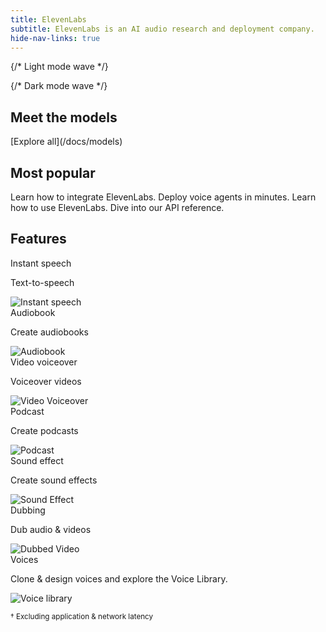 ```yaml
---
title: ElevenLabs
subtitle: ElevenLabs is an AI audio research and deployment company.
hide-nav-links: true
---
```


{/* Light mode wave */}

<div id="overview-wave" className="light-mode-wave">
  <ElevenLabsWaveform color="blue" className="h-[500px]" />
</div>

{/* Dark mode wave */}

<div id="overview-wave" className="dark-mode-wave">
  <ElevenLabsWaveform color="gray" className="h-[500px]" />
</div>

## Meet the models

<Markdown src="/snippets/models.mdx" />

<div className="text-center">
  <div>[Explore all](/docs/models)</div>
</div>

## Most popular

<CardGroup>
  <Card title="Developer quickstart" href="/docs/quickstart">
    Learn how to integrate ElevenLabs.
  </Card>
  <Card title="Conversational AI" href="/docs/conversational-ai/overview">
    Deploy voice agents in minutes.
  </Card>
  <Card title="Product guides" href="/docs/product-guides/overview">
    Learn how to use ElevenLabs.
  </Card>
  <Card title="API reference" href="/docs/api-reference/introduction">
    Dive into our API reference.
  </Card>
</CardGroup>

## Features

<CardGroup cols={2}>

<Card href="/docs/capabilities/text-to-speech">
  <div className="flex items-center justify-between">
    <div className="text-left">
      <div className="t-default text-base font-semibold">Instant speech</div>
      <p>Text-to-speech</p>
    </div>
    <div className="flex items-center justify-center">
      <img
        src="/assets/icons/instant-speech.svg"
        alt="Instant speech"
        className="h-18 w-18 pointer-events-none"
      />
    </div>
  </div>
</Card>

<Card href="/docs/product-guides/products/projects">
  <div className="flex items-center justify-between">
    <div className="text-left">
      <div className="t-default text-base font-semibold">Audiobook</div>
      <p>Create audiobooks</p>
    </div>
    <div className="flex items-center justify-center">
      <img
        src="/assets/icons/audiobook.svg"
        alt="Audiobook"
        className="h-18 w-18 pointer-events-none"
      />
    </div>
  </div>
</Card>

<Card href="/docs/product-guides/audio-tools/voiceover-studio">
  <div className="flex items-center justify-between">
    <div className="text-left">
      <div className="t-default text-base font-semibold">Video voiceover</div>
      <p>Voiceover videos</p>
    </div>
    <div className="flex items-center justify-center">
      <img
        src="/assets/icons/video-voiceover.svg"
        alt="Video Voiceover"
        className="h-18 w-18 pointer-events-none"
      />
    </div>
  </div>
</Card>

<Card href="/docs/product-guides/products/projects">
  <div className="flex items-center justify-between">
    <div className="text-left">
      <div className="t-default text-base font-semibold">Podcast</div>
      <p>Create podcasts</p>
    </div>
    <div className="flex items-center justify-center">
      <img
        src="/assets/icons/podcast.svg"
        alt="Podcast"
        className="h-18 w-18 pointer-events-none"
      />
    </div>
  </div>
</Card>

<Card href="/docs/capabilities/sound-effects">
  <div className="flex items-center justify-between">
    <div className="text-left">
      <div className="t-default text-base font-semibold">Sound effect</div>
      <p>Create sound effects</p>
    </div>
    <div className="flex items-center justify-center">
      <img
        src="/assets/icons/sound-effect.svg"
        alt="Sound Effect"
        className="h-18 w-18 pointer-events-none"
      />
    </div>
  </div>
</Card>

<Card href="/docs/capabilities/dubbing">
  <div className="flex items-center justify-between">
    <div className="text-left">
      <div className="t-default text-base font-semibold">Dubbing</div>
      <p>Dub audio & videos</p>
    </div>
    <div className="flex items-center justify-center">
      <img
        src="/assets/icons/dubbed-video.svg"
        alt="Dubbed Video"
        className="h-18 w-18 pointer-events-none"
      />
    </div>
  </div>
</Card>

</CardGroup>

<CardGroup cols={1}>

<Card href="/docs/capabilities/voices">
  <div className="flex items-center justify-between">
    <div className="text-left">
      <div className="t-default text-base font-semibold">Voices</div>
      <p>Clone & design voices and explore the Voice Library.</p>
    </div>
    <div className="flex items-center justify-center">
      <img
        src="/assets/images/voice-library.webp"
        alt="Voice library"
        className="pointer-events-none w-[200px]"
      />
    </div>
  </div>
</Card>

</CardGroup>

<small>† Excluding application & network latency</small>
